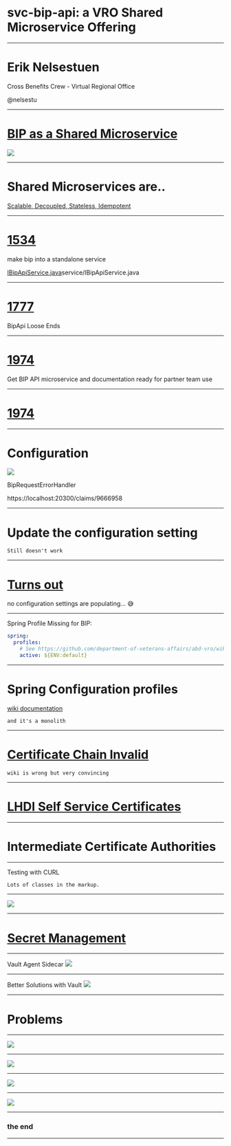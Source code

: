 
# svc-bip-api: a VRO Shared Microservice Offering

---

# Erik Nelsestuen

Cross Benefits Crew - Virtual Regional Office

@nelsestu

---

# [BIP as a Shared Microservice](https://github.com/department-of-veterans-affairs/abd-vro/issues/1594)

![](./images/vro-arch.png)

---

# Shared Microservices are..

[Scalable, Decoupled, Stateless, Idempotent](https://github.com/department-of-veterans-affairs/abd-vro/wiki/Software-Conventions#service-microservice-container-module)

---

# [1534](https://github.com/department-of-veterans-affairs/abd-vro/issues/1534)
make bip into a standalone service

[IBipApiService.java](https://github.com/department-of-veterans-affairs/abd-vro/blob/develop/svc-bip-api/src/main/java/gov/va/vro/bip/)service/IBipApiService.java

---

# [1777](https://github.com/department-of-veterans-affairs/abd-vro/issues/1777)
BipApi Loose Ends

---

# [1974](https://github.com/department-of-veterans-affairs/abd-vro/issues/1974)
Get BIP API microservice and documentation ready for partner team use

---

# [1974](https://github.com/department-of-veterans-affairs/abd-vro/issues/2279)

---

# Configuration
![](./images/flash-error.png)

BipRequestErrorHandler

https://localhost:20300/claims/9666958

---

# Update the configuration setting

```notes
Still doesn't work
```

---

# [Turns out](https://dsva.slack.com/archives/C04QLHM9LR0/p1702334971406419)

no configuration settings are populating... 😅

---

Spring Profile Missing for BIP:

```yaml
spring:
  profiles:
    # See https://github.com/department-of-veterans-affairs/abd-vro/wiki/Configuration-settings#vros-use-of-spring-profiles
    active: ${ENV:default}
```

---

# Spring Configuration profiles

[wiki documentation](https://github.com/department-of-veterans-affairs/abd-vro/wiki/Configuration-settings#vros-use-of-spring-profiles)

```notes
and it's a monolith
```

---

# [Certificate Chain Invalid](https://github.com/department-of-veterans-affairs/abd-vro/wiki/BIP-APIs#certificates)

```notes
wiki is wrong but very convincing
```

---

# [LHDI Self Service Certificates](https://animated-carnival-57b3e7f5.pages.github.io/container-platform/cert-management/)

---

# Intermediate Certificate Authorities

---

Testing with CURL

```bash
Lots of classes in the markup.
```
---

![](./images/keystore.png)

---

# [Secret Management](obsidian://open?vault=new-vault&file=work%2Fnava%2Farchitecture%2FResolving%20the%20Vault%20to%20K8%20Secret%20Injection%20Dilemma)

---

Vault Agent Sidecar
![](./images/vault-agent-sidecar.jpeg)

---

Better Solutions with Vault
![](./images/vault-options.png)

---

# Problems

---

![](./images/effective-software.jpg)

---

![](./images/bip-api-service.png)

---

![](./images/intermediate-cert.png)

---

![](./images/bip-config.png)

---

### the end

---
